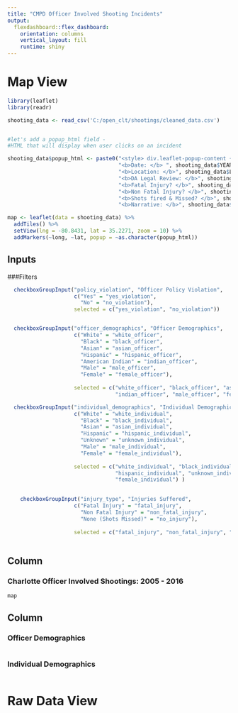 ```yaml
---
title: "CMPD Officer Involved Shooting Incidents"
output: 
  flexdashboard::flex_dashboard:
    orientation: columns
    vertical_layout: fill
    runtime: shiny
---
```



Map View
=====================================

```r
library(leaflet)
library(readr)

shooting_data <- read_csv('C:/open_clt/shootings/cleaned_data.csv')


#let's add a popup_html field - 
#HTML that will display when user clicks on an incident

shooting_data$popup_html <- paste0("<style> div.leaflet-popup-content {width:500px !important;}</style>",
                                   "<b>Date: </b> ", shooting_data$YEAR_MONTH, "<br/>",
                                   "<b>Location: </b>", shooting_data$LOCATION, "<br/>",
                                   "<b>DA Legal Review: </b>", shooting_data$DA_LEGAL_REVIEW, "<br/>",
                                   "<b>Fatal Injury? </b>", shooting_data$Fatal_Injury, "<br/>",
                                   "<b>Non Fatal Injury? </b>", shooting_data$Non_Fatal_Injury, "<br/>",
                                   "<b>Shots fired & Missed? </b>", shooting_data$Miss, "<br/> <br/>",
                                   "<b>Narrative: </b>", shooting_data$NARRATIVE)

map <- leaflet(data = shooting_data) %>%  
  addTiles() %>% 
  setView(lng = -80.8431, lat = 35.2271, zoom = 10) %>%
  addMarkers(~long, ~lat, popup = ~as.character(popup_html))


```


Inputs {.sidebar}
-------------------------------------

###Filters

```r


  checkboxGroupInput("policy_violation", "Officer Policy Violation",
                     c("Yes" = "yes_violation",
                       "No" = "no_violation"),
                     selected = c("yes_violation", "no_violation"))


  checkboxGroupInput("officer_demographics", "Officer Demographics",
                     c("White" = "white_officer",
                       "Black" = "black_officer",
                       "Asian" = "asian_officer",
                       "Hispanic" = "hispanic_officer",
                       "American Indian" = "indian_officer",
                       "Male" = "male_officer",
                       "Female" = "female_officer"),
                     
                     selected = c("white_officer", "black_officer", "asian_officer", "hispanic_officer",
                                  "indian_officer", "male_officer", "female_officer"))

  checkboxGroupInput("individual_demographics", "Individual Demographics",
                     c("White" = "white_individual",
                       "Black" = "black_individual",
                       "Asian" = "asian_individual",
                       "Hispanic" = "hispanic_individual",
                       "Unknown" = "unknown_individual",
                       "Male" = "male_individual",
                       "Female" = "female_individual"),
                     
                     selected = c("white_individual", "black_individual", "asian_individual",
                                  "hispanic_individual", "unknown_individual", "male_individual",
                                  "female_individual") )

  
    checkboxGroupInput("injury_type", "Injuries Suffered",
                     c("Fatal Injury" = "fatal_injury",
                       "Non Fatal Injury" = "non_fatal_injury",
                       "None (Shots Missed)" = "no_injury"),
                     
                     selected = c("fatal_injury", "non_fatal_injury", "no_injury"))
  
```


Column {data-width=650}
-----------------------------------------------------------------------

### Charlotte Officer Involved Shootings: 2005 - 2016
```r
map
```

Column {data-width=350}
-----------------------------------------------------------------------

### Officer Demographics

```r

```

### Individual Demographics

```r

```


Raw Data View
=====================================